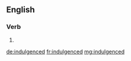 ==English==

===Verb===
{{head|en|verb form}}

# {{en-past of|indulgence}}

[[de:indulgenced]]
[[fr:indulgenced]]
[[mg:indulgenced]]